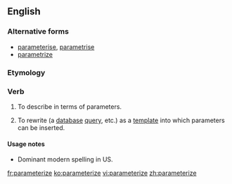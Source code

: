 ==English==

===Alternative forms===
* [[parameterise]], [[parametrise]] {{qualifier|UK}}
* [[parametrize]] {{qualifier|US}}

===Etymology===
{{suffix|parameter|ize|lang=en}}

===Verb===
{{en-verb|parameteriz}}

# {{label|en|transitive}} To describe in terms of parameters.
# {{label|en|computing|transitive}} To rewrite (a [[database]] [[query]], etc.) as a [[template]] into which parameters can be inserted.

====Usage notes====
* Dominant modern spelling in US.

[[fr:parameterize]]
[[ko:parameterize]]
[[vi:parameterize]]
[[zh:parameterize]]